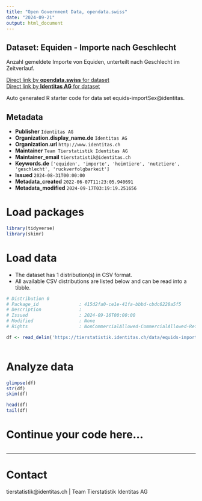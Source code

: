 ```yaml
---
title: "Open Government Data, opendata.swiss"
date: "2024-09-21"
output: html_document
---
```


## Dataset: Equiden - Importe nach Geschlecht

Anzahl gemeldete Importe von Equiden, unterteilt nach Geschlecht im Zeitverlauf. 

[Direct link by **opendata.swiss** for dataset](https://opendata.swiss/de/dataset/equiden-importe-nach-geschlecht)<br>
[Direct link by **Identitas AG** for dataset](https://tierstatistik.identitas.ch/)

Auto generated R starter code for data set equids-importSex@identitas.

## Metadata

- **Publisher** `Identitas AG`
- **Organization.display_name.de** `Identitas AG`
- **Organization.url** `http://www.identitas.ch`
- **Maintainer** `Team Tierstatistik Identitas AG`
- **Maintainer_email** `tierstatistik@identitas.ch`
- **Keywords.de** `['equiden', 'importe', 'heimtiere', 'nutztiere', 'geschlecht', 'ruckverfolgbarkeit']`
- **Issued** `2024-08-31T00:00:00`
- **Metadata_created** `2022-06-07T11:23:05.940691`
- **Metadata_modified** `2024-09-17T03:19:19.251656`


# Load packages

```r

library(tidyverse)
library(skimr)

```

# Load data

-   The dataset has 1 distribution(s) in CSV format.
-   All available CSV distributions are listed below and can be read into a tibble.

```r

# Distribution 0
# Package_id               : 415d2fa0-ce1e-41fa-bbbd-cbdc6228a5f5
# Description              : 
# Issued                   : 2024-09-16T00:00:00
# Modified                 : None
# Rights                   : NonCommercialAllowed-CommercialAllowed-ReferenceRequired

df <- read_delim('https://tierstatistik.identitas.ch/data/equids-importSex.csv')



```

# Analyze data

```r

glimpse(df)
str(df)
skim(df)

head(df)
tail(df)

```

# Continue your code here...

```r

```

------------------------------------------------------------------------

# Contact

tierstatistik@identitas.ch | Team Tierstatistik Identitas AG

